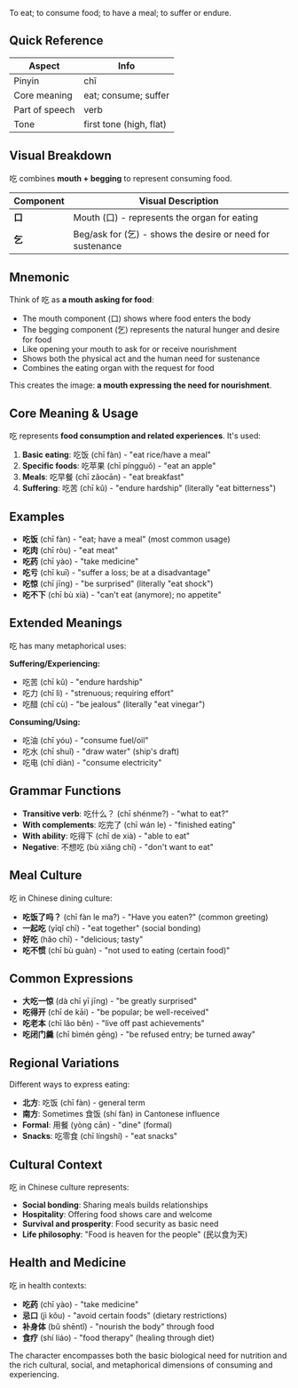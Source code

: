 To eat; to consume food; to have a meal; to suffer or endure.

## Quick Reference

| Aspect         | Info                        |
| -------------- | --------------------------- |
| Pinyin         | chī                         |
| Core meaning   | eat; consume; suffer        |
| Part of speech | verb                        |
| Tone           | first tone (high, flat)     |

## Visual Breakdown

吃 combines **mouth + begging** to represent consuming food.

| Component | Visual Description                                            |
| --------- | ------------------------------------------------------------- |
| **口**    | Mouth (口) - represents the organ for eating                  |
| **乞**    | Beg/ask for (乞) - shows the desire or need for sustenance   |

## Mnemonic

Think of 吃 as **a mouth asking for food**:

- The mouth component (口) shows where food enters the body
- The begging component (乞) represents the natural hunger and desire for food
- Like opening your mouth to ask for or receive nourishment
- Shows both the physical act and the human need for sustenance
- Combines the eating organ with the request for food

This creates the image: **a mouth expressing the need for nourishment**.

## Core Meaning & Usage

吃 represents **food consumption and related experiences**. It's used:

1. **Basic eating**: 吃饭 (chī fàn) - "eat rice/have a meal"
2. **Specific foods**: 吃苹果 (chī píngguǒ) - "eat an apple"
3. **Meals**: 吃早餐 (chī zǎocān) - "eat breakfast"
4. **Suffering**: 吃苦 (chī kǔ) - "endure hardship" (literally "eat bitterness")

## Examples

- **吃饭** (chī fàn) - "eat; have a meal" (most common usage)
- **吃肉** (chī ròu) - "eat meat"
- **吃药** (chī yào) - "take medicine"
- **吃亏** (chī kuī) - "suffer a loss; be at a disadvantage"
- **吃惊** (chī jīng) - "be surprised" (literally "eat shock")
- **吃不下** (chī bù xià) - "can't eat (anymore); no appetite"

## Extended Meanings

吃 has many metaphorical uses:

**Suffering/Experiencing:**
- 吃苦 (chī kǔ) - "endure hardship"
- 吃力 (chī lì) - "strenuous; requiring effort"
- 吃醋 (chī cù) - "be jealous" (literally "eat vinegar")

**Consuming/Using:**
- 吃油 (chī yóu) - "consume fuel/oil"
- 吃水 (chī shuǐ) - "draw water" (ship's draft)
- 吃电 (chī diàn) - "consume electricity"

## Grammar Functions

- **Transitive verb**: 吃什么？ (chī shénme?) - "what to eat?"
- **With complements**: 吃完了 (chī wán le) - "finished eating"
- **With ability**: 吃得下 (chī de xià) - "able to eat"
- **Negative**: 不想吃 (bù xiǎng chī) - "don't want to eat"

## Meal Culture

吃 in Chinese dining culture:

- **吃饭了吗？** (chī fàn le ma?) - "Have you eaten?" (common greeting)
- **一起吃** (yīqǐ chī) - "eat together" (social bonding)
- **好吃** (hǎo chī) - "delicious; tasty"
- **吃不惯** (chī bù guàn) - "not used to eating (certain food)"

## Common Expressions

- **大吃一惊** (dà chī yī jīng) - "be greatly surprised"
- **吃得开** (chī de kāi) - "be popular; be well-received"
- **吃老本** (chī lǎo běn) - "live off past achievements"
- **吃闭门羹** (chī bìmén gēng) - "be refused entry; be turned away"

## Regional Variations

Different ways to express eating:

- **北方**: 吃饭 (chī fàn) - general term
- **南方**: Sometimes 食饭 (shí fàn) in Cantonese influence
- **Formal**: 用餐 (yòng cān) - "dine" (formal)
- **Snacks**: 吃零食 (chī língshí) - "eat snacks"

## Cultural Context

吃 in Chinese culture represents:

- **Social bonding**: Sharing meals builds relationships
- **Hospitality**: Offering food shows care and welcome
- **Survival and prosperity**: Food security as basic need
- **Life philosophy**: "Food is heaven for the people" (民以食为天)

## Health and Medicine

吃 in health contexts:

- **吃药** (chī yào) - "take medicine"
- **忌口** (jì kǒu) - "avoid certain foods" (dietary restrictions)
- **补身体** (bǔ shēntǐ) - "nourish the body" through food
- **食疗** (shí liáo) - "food therapy" (healing through diet)

The character encompasses both the basic biological need for nutrition and the rich cultural, social, and metaphorical dimensions of consuming and experiencing.
